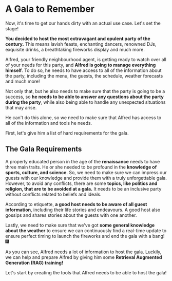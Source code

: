# A Gala to Remember

Now, it's time to get our hands dirty with an actual use case. Let's set the stage!

**You decided to host the most extravagant and opulent party of the century.** This means lavish feasts, enchanting dancers, renowned DJs, exquisite drinks, a breathtaking fireworks display and much more.

Alfred, your friendly neighbourhood agent, is getting ready to watch over all of your needs for this party, and **Alfred is going to manage everything himself**. To do so, he needs to have access to all of the information about the party, including the menu, the guests, the schedule, weather forecasts and much more!

Not only that, but he also needs to make sure that the party is going to be a success, so **he needs to be able to answer any questions about the party during the party**, while also being able to handle any unexpected situations that may arise.

He can't do this alone, so we need to make sure that Alfred has access to all of the information and tools he needs.

First, let's give him a list of hard requirements for the gala.

## The Gala Requirements

A properly educated person in the age of the **renaissance** needs to have three main traits.
He or she needed to be profound in the **knowledge of sports, culture, and science**. So, we need to make sure we can impress our guests with our knowledge and provide them with a truly unforgettable gala.
However, to avoid any conflicts, there are some **topics, like politics and religion, that are to be avoided at a gala.** It needs to be an inclusive party without conflicts related to beliefs and ideals.

According to etiquette, **a good host needs to be aware of all guest information**, including their life stories and endeavours. A good host also gossips and shares stories about the guests with one another.

Lastly, we need to make sure that we've got **some general knowledge about the weather** to ensure we can continuously find a real-time update to ensure perfect timing to launch the fireworks and end the gala with a bang! 🎆

As you can see, Alfred needs a lot of information to host the gala.
Luckily, we can help and prepare Alfred by giving him some **Retrieval Augmented Generation (RAG) training!**

Let's start by creating the tools that Alfred needs to be able to host the gala!
